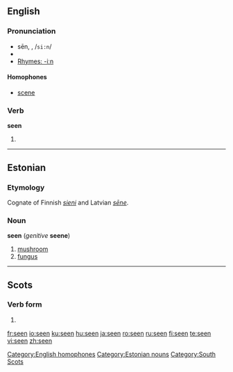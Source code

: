 {{see|Seen|sen}}
==English==

{{rank|heart|going|knew|206|seen|better|name|among}}

===Pronunciation===
* sēn, {{IPAchar|/siːn/}}, /<tt>si:n</tt>/
* {{audio|en-us-seen.ogg|Audio (US)}}
* [[Rhymes:English:-iːn|Rhymes: -iːn]]

====Homophones====
* [[scene]]

===Verb===
'''seen'''

# {{past participle of|[[see]]}}

<!-- Please, add translations on the page for the base form "see"-->

[[Category:English homophones]]

----

==Estonian==

===Etymology===
Cognate of Finnish ''[[sieni]]'' and Latvian ''[[sēne]]''.

===Noun===
'''seen''' (''genitive'' '''seene''')

# [[mushroom]]
# [[fungus]]

[[Category:Estonian nouns]]

----

==Scots==

===Verb form===
{{infl|sco|verb form}}

# {{past participle of|[[sei]]}}

[[Category:South Scots]]

[[fr:seen]]
[[io:seen]]
[[ku:seen]]
[[hu:seen]]
[[ja:seen]]
[[ro:seen]]
[[ru:seen]]
[[fi:seen]]
[[te:seen]]
[[vi:seen]]
[[zh:seen]]